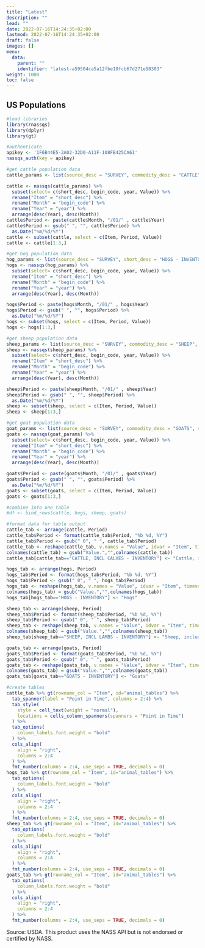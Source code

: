 ```yaml
---
title: "Latest"
description: ""
lead: ""
date: 2022-07-16T14:24:35+02:00
lastmod: 2022-07-16T14:24:35+02:00
draft: false
images: []
menu:
  data:
    parent: ""
    identifier: "latest-a59504ca5a12fbe19fcb67d271e98303"
weight: 1000
toc: false
---
```


## US Populations



```r
#load libraries
library(rnassqs)
library(dplyr)
library(gt)
```


```r
#authenticate
apikey <- '1F6B44E5-2A02-32D0-A11F-108FB425CA61'
nassqs_auth(key = apikey)

#get cattle population data
cattle_params <- list(source_desc = "SURVEY", commodity_desc = "CATTLE", short_desc = "CATTLE, INCL CALVES - INVENTORY", year__GE = 1867,  agg_level_desc = "NATIONAL")

cattle <- nassqs(cattle_params) %>%
  subset(select= c(short_desc, begin_code, year, Value)) %>%
  rename("Item" = "short_desc") %>%
  rename("Month" = "begin_code") %>%
  rename("Year" = "year") %>%
  arrange(desc(Year), desc(Month))
cattle$Period <- paste(cattle$Month, "/01/" , cattle$Year)
cattle$Period <- gsub(" ", "", cattle$Period) %>%
  as.Date("%m/%d/%Y")
cattle <- subset(cattle, select = c(Item, Period, Value))
cattle <- cattle[1:3,]

#get hog population data
hog_params <- list(source_desc = "SURVEY", short_desc = "HOGS - INVENTORY", year__GE = 1867,  agg_level_desc = "NATIONAL")
hogs <- nassqs(hog_params) %>%
  subset(select= c(short_desc, begin_code, year, Value)) %>%
  rename("Item" = "short_desc") %>%
  rename("Month" = "begin_code") %>%
  rename("Year" = "year") %>%
  arrange(desc(Year), desc(Month))

hogs$Period <- paste(hogs$Month, "/01/" , hogs$Year)
hogs$Period <- gsub(" ", "", hogs$Period) %>%
  as.Date("%m/%d/%Y")
hogs <- subset(hogs, select = c(Item, Period, Value))
hogs <- hogs[1:3,]

#get sheep population data
sheep_params <- list(source_desc = "SURVEY", commodity_desc = "SHEEP", short_desc = "SHEEP, INCL LAMBS - INVENTORY", year__GE = 1867,  agg_level_desc = "NATIONAL")
sheep <- nassqs(sheep_params) %>%
  subset(select= c(short_desc, begin_code, year, Value)) %>%
  rename("Item" = "short_desc") %>%
  rename("Month" = "begin_code") %>%
  rename("Year" = "year") %>%
  arrange(desc(Year), desc(Month))

sheep$Period <- paste(sheep$Month, "/01/" , sheep$Year)
sheep$Period <- gsub(" ", "", sheep$Period) %>%
  as.Date("%m/%d/%Y")
sheep <- subset(sheep, select = c(Item, Period, Value))
sheep <- sheep[1:3,]

#get goat population data
goat_params <- list(source_desc = "SURVEY", commodity_desc = "GOATS", short_desc = "GOATS - INVENTORY", year__GE = 1867,  agg_level_desc = "NATIONAL")
goats <- nassqs(goat_params) %>%
  subset(select= c(short_desc, begin_code, year, Value)) %>%
  rename("Item" = "short_desc") %>%
  rename("Month" = "begin_code") %>%
  rename("Year" = "year") %>%
  arrange(desc(Year), desc(Month))

goats$Period <- paste(goats$Month, "/01/" , goats$Year)
goats$Period <- gsub(" ", "", goats$Period) %>%
  as.Date("%m/%d/%Y")
goats <- subset(goats, select = c(Item, Period, Value))
goats <- goats[1:3,]

#combine into one table
#df <- bind_rows(cattle, hogs, sheep, goats)
```

```r
#format data for table output
cattle_tab <- arrange(cattle, Period)
cattle_tab$Period <- format(cattle_tab$Period, "%b %d, %Y")
cattle_tab$Period <- gsub(" 0", " ", cattle_tab$Period)
cattle_tab <- reshape(cattle_tab, v.names = "Value", idvar = "Item", timevar = "Period", direction = "wide")
colnames(cattle_tab) = gsub("Value.","",colnames(cattle_tab))
cattle_tab[cattle_tab=="CATTLE, INCL CALVES - INVENTORY"] <- "Cattle, including calves"

hogs_tab <- arrange(hogs, Period)
hogs_tab$Period <- format(hogs_tab$Period, "%b %d, %Y")
hogs_tab$Period <- gsub(" 0", " ", hogs_tab$Period)
hogs_tab <- reshape(hogs_tab, v.names = "Value", idvar = "Item", timevar = "Period", direction = "wide")
colnames(hogs_tab) = gsub("Value.","",colnames(hogs_tab))
hogs_tab[hogs_tab=="HOGS - INVENTORY"] <- "Hogs"

sheep_tab <- arrange(sheep, Period)
sheep_tab$Period <- format(sheep_tab$Period, "%b %d, %Y")
sheep_tab$Period <- gsub(" 0", " ", sheep_tab$Period)
sheep_tab <- reshape(sheep_tab, v.names = "Value", idvar = "Item", timevar = "Period", direction = "wide")
colnames(sheep_tab) = gsub("Value.","",colnames(sheep_tab))
sheep_tab[sheep_tab=="SHEEP, INCL LAMBS - INVENTORY"] <- "Sheep, including lambs"

goats_tab <- arrange(goats, Period)
goats_tab$Period <- format(goats_tab$Period, "%b %d, %Y")
goats_tab$Period <- gsub(" 0", " ", goats_tab$Period)
goats_tab <- reshape(goats_tab, v.names = "Value", idvar = "Item", timevar = "Period", direction = "wide")
colnames(goats_tab) = gsub("Value.","",colnames(goats_tab))
goats_tab[goats_tab=="GOATS - INVENTORY"] <- "Goats"

#create tables
cattle_tab %>% gt(rowname_col = "Item", id="animal_tables") %>%
  tab_spanner(label = "Point in Time", columns = 2:4) %>%
  tab_style(
    style = cell_text(weight = "normal"),
    locations = cells_column_spanners(spanners = "Point in Time")
  ) %>%
  tab_options(
    column_labels.font.weight = "bold"
  ) %>%
  cols_align(
    align = "right",
    columns = 2:4
  ) %>%
  fmt_number(columns = 2:4, use_seps = TRUE, decimals = 0) 
hogs_tab %>% gt(rowname_col = "Item", id="animal_tables") %>%
  tab_options(
    column_labels.font.weight = "bold"
  ) %>%
  cols_align(
    align = "right",
    columns = 2:4
  ) %>%
  fmt_number(columns = 2:4, use_seps = TRUE, decimals = 0) 
sheep_tab %>% gt(rowname_col = "Item", id="animal_tables") %>%
  tab_options(
    column_labels.font.weight = "bold"
  ) %>%
  cols_align(
    align = "right",
    columns = 2:4
  ) %>%
  fmt_number(columns = 2:4, use_seps = TRUE, decimals = 0) 
goats_tab %>% gt(rowname_col = "Item", id="animal_tables") %>%
  tab_options(
    column_labels.font.weight = "bold"
  ) %>%
  cols_align(
    align = "right",
    columns = 2:4
  ) %>%
  fmt_number(columns = 2:4, use_seps = TRUE, decimals = 0) 
```
Source: USDA. This product uses the NASS API but is not endorsed or certified by NASS.

